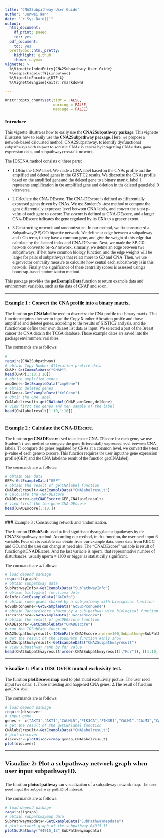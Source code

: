 ```yaml
---
title: "CNA2Subpathway User Guide"
author: "Junwei Han"
date: "`r Sys.Date()`"
output:
  html_document:
    df_print: paged
    toc: yes
  pdf_document:
    toc: yes
  prettydoc::html_pretty:
    highlight: github
    theme: cayman
vignette: >
  %\VignetteIndexEntry{CNA2Subpathway User Guide} 
  %\usepackage[utf8]{inputenc} 
  %\VignetteEncoding{UTF-8} 
  %\VignetteEngine{knitr::rmarkdown}

---
```

```r
knitr::opts_chunk$set(tidy = FALSE,
                      warning = FALSE,
                      message = FALSE)
```

### <font face="微软雅黑"> Introduce </font>

<font face="微软雅黑"> This vignette illustrates how to easily use the **CNA2Subpathway package**. This vignette illustrates how to easily use the **CNA2Subpathway package**. Here, we propose a network-based calculated method, CNA2Subpathway, to identify dysfunctional subpathways with respect to somatic CNAs in cancer by integrating CNAs data, gene expression data, and subpathway crosstalk network. 

The IDSCNA method consists of three parts:
   
  - 1.Obtin the CNA label. We made a CNA label based on the CNAs profile and the amplified and deleted genes in the GISTIC2 results. We discretize the CNAs profile based on the amplified gene and the deleted gene to a binary matrix. label 1 represents amplification in the amplified gene and deletion in the deleted gene;label 0 vice versa.

  - 2.Calculate the CNA-DEscore. The CNA-DEscore is defined as differentially expressed genes driven by CNAs. We use Student’s t-test method to compute the gene differentially expressed level between CNA labels, and convert the t-test p-value of each gene to z-score.The z-score is defined as CNA-DEscore, and a larger CNA-DEscore indicates the gene regulated by its CNA to a greater extent.

  - 3.Constructing network and randomization. In our method, we fist constructed a Subpathway(SP)-GO bipartite network. We define an edge between a subpathway and a Go term, if they have a common gene, and give the weight of this edge that calculate by the Jaccard index and CNA-DEscore. Next, we made the SP-GO network convert to SP-SP network, similarly, we define an edge between two subpathways, if thet have common biology function, and the edge weights will be larger for pairs of subpathways that relate more to GO and CNA. Then, we use eigenvector centrality measure to calculate how central each subpathwaty is in this network. Finally, the significance of these centrality scores is assessed using a bootstrap-based randomization method.

   This package provides the **getExampleData** function to return example data and environment variables, such as the data of CNAP and so on.</font>

*****
### <font face="微软雅黑">Example 1 : Convert the CNA profile into a binary matrix. </font>

<font face="微软雅黑">  The function **getCNAlabel** be used to discretize the CNA profile to a binary matrix. This function requires the user to input the Copy Number Alteration profile and those amplified and deleted genes, according to the results of GISTIC2 analysis, and the function can define their own dataset list data as input. We selected a part of the Breast cancer the CNA data in the TCGA database. Those example dates are saved into the package environment variables.
  
The commands are as follows: </font>

```r
#
require(CNA2Subpathway)
# obtain Copy Number Alteration profile data
CNAP<-GetExampleData("CNAP")
head(CNAP[1:10,1:10])
# obtion amplified genes
ampGene<-GetExampleData("ampGene")
# obtion deleted genes 
delGene<-GetExampleData("delGene")
# Obtin the CNA label
CNAlabelresult<-getCNAlabel(CNAP,ampGene,delGene)
# view first ten genes and ten sample of the label
head(CNAlabelresult[1:10,1:10])
```

*****

### <font face="微软雅黑"> Example 2 : Calculate the CNA-DEscore. </font>

<font face="微软雅黑"> The function **getCNADEscore** used to calculate CNA-DEscore for each gene, we use Student’s t-test method to compute the gene differentially expressed level between CNA labels. To compare the genes regulated by CNAs at a common level, we convert the t-test p-value of each gene to z-score. This function requires the user input the gene expression profile(GEP) and the CNA label(the result of the function getCNAlabel).

  The commands are as follows: </font>


```r
# obtain GEP data
GEP<-GetExampleData("GEP")
# obtain the result of getCNAlabel function
CNAlabelresult<-GetExampleData("CNAlabelresult")
# Calculate the CNA-DEscore
CNADEscore<-getCNADEscore(GEP,CNAlabelresult)
# view first the ten gene CNA-DEscore
head(CNADEscore[1:10,])
```

*****

###<font face="微软雅黑">  Example 3 : Constructing network and randomization. </font>

<font face="微软雅黑">  The function **IDSubPath** used to find significant dysregulate subpathways by the CNA2Subpathway method. According our method, in this function, the user need input 6 variable. Four of six variable can obtain from our example data, those data from KEGG and GO, and the user can change at need also. The "CNADEscore" variable is result of function getCNADEscore. And the last variable is nperm, that representative number of disturbances, usually nperm = 1000 or bigger as statistically significant. 

  The commands are as follows: </font>

```r
# load depend package
require(igraph)
# obtain subpathway data 
SubPathwayInfo<-GetExampleData("SubPathwayInfo")
# obtain biological functions data
GoInfo<-GetExampleData("GoInfo")
# obtain some genes shared by a sub-pathway with biological function
GoSubPconGene<-GetExampleData("GoSubPconGene")
# obtain Jaccardscore shared by a sub-pathway with biological function
Jaccardscore<-GetExampleData("Jaccardscore")
# obtain the result of getDEGscore function
CNADEscore<-GetExampleData("CNADEscore")
# run the IDSubPath function
CNA2Subpathwayresult<-IDSubPath(CNADEscore,nperm=100,Subpathway=SubPathwayInfo,Go=GoInfo,Jaccard=Jaccardscore,Go_SubPath_gene=GoSubPconGene)
# get the result of the IDSubPath function #only show
CNA2Subpathwayresult<-GetExampleData("CNA2Subpathwayresult")
# View subpathway rank by fdr value
head(CNA2Subpathwayresult[order(CNA2Subpathwayresult[,"Fdr"]), ][1:10,])

```

*****


### <font face="微软雅黑"> Visualize 1: Plot a DISCOVER mutual exclusivity test. </font>

<font face="微软雅黑">  The function **plotDiscovermap** used to plot mutal exclusivity picture. The user need input two datas: 1.Those intresting and happened CNA genes; 2.The resutl of function getCNAlabel.

  The commands are as follows: </font>

```r
# load depend package
require(discover)
# input gene
genes <- c("AKT3","AKT1","CALML5","PIK3CA","PIK3R1","CALM1","CALM3","CALML3")
# get the result of the getCNAlabel function
CNAlabelresult<-GetExampleData("CNAlabelresult")
# plot discover 
discover<-plotDiscovermap(genes,CNAlabelresult)
plot(discover)

```

*****

## <font face="微软雅黑"> Visualize 2: Plot a subpathway network graph when user input subpathwayID.</font>

#####
<font face="微软雅黑">  The function **plotsubpathway** can visualization of a subpathway network map. The user need input the subpathway pathID of interest.
  
  The commands are as follows:  </font>

```r
# load depend package
require(igraph)
# obtain subpathwaymap data
SubPathwaymapdata<-GetExampleData("SubPathwaymapdata")
# plot network graph of the subpathway 04915_13
plotSubPathway("04915_13",SubPathwaymapdata)

```




